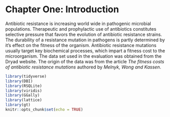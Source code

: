 # Chapter One: Introduction

Antibiotic resistance is increasing world wide in pathogenic microbial populations. Therapeutic and prophylactic use of antibiotics constitutes selective pressure that favors the evolution of antibiotic resistance strains. The durability of a resistance mutation in pathogens is partly determined by it's effect on the fitness of the organism.  Antibiotic resistance mutations usually target key biochemical processes, which impart a fitness cost to the microorganism. The data set used in the evaluation was obtained from the Dryad website. The origin of the data was from the article *The fitness costs of antibiotic resistance mutations* authored by *Melnyk, Wong and Kassen*. 


```r
library(tidyverse)
library(DBI)
library(RSQLite)
library(viridis)
library(GGally)
library(lattice)
library(gt)
knitr::opts_chunk$set(echo = TRUE)


```






